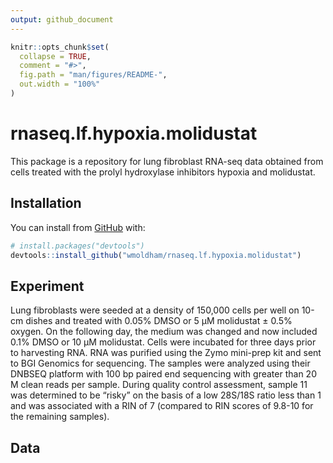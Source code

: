```yaml
---
output: github_document
---
```


<!-- README.md is generated from README.Rmd. Please edit that file -->

```r
knitr::opts_chunk$set(
  collapse = TRUE,
  comment = "#>",
  fig.path = "man/figures/README-",
  out.width = "100%"
)
```

# rnaseq.lf.hypoxia.molidustat

<!-- badges: start -->
<!-- badges: end -->

This package is a repository for lung fibroblast RNA-seq data obtained from cells treated with the prolyl hydroxylase inhibitors hypoxia and molidustat. 

## Installation

You can install from [GitHub](https://github.com/) with:

``` r
# install.packages("devtools")
devtools::install_github("wmoldham/rnaseq.lf.hypoxia.molidustat")
```

## Experiment

Lung fibroblasts were seeded at a density of 150,000 cells per well on 10-cm dishes and treated with 0.05% DMSO or 5 μM molidustat ± 0.5% oxygen. On the following day, the medium was changed and now included 0.1% DMSO or 10 μM molidustat. Cells were incubated for three days prior to harvesting RNA. RNA was purified using the Zymo mini-prep kit and sent to BGI Genomics for sequencing. The samples were analyzed using their DNBSEQ platform with 100 bp paired end sequencing with greater than 20 M clean reads per sample. During quality control assessment, sample 11 was determined to be "risky" on the basis of a low 28S/18S ratio less than 1 and was associated with a RIN of 7 (compared to RIN scores of 9.8-10 for the remaining samples).

## Data
